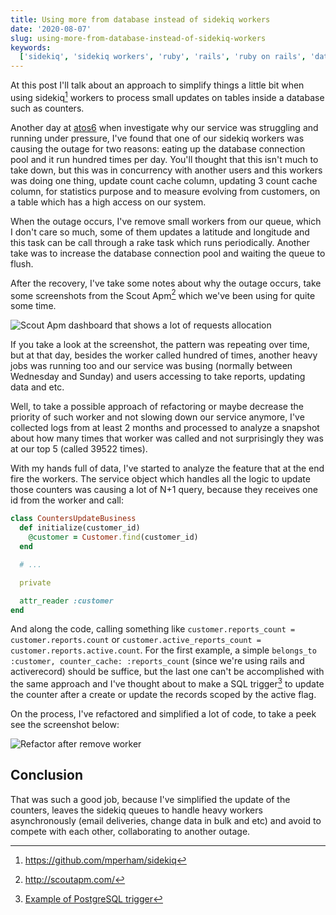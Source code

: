 ```yaml
---
title: Using more from database instead of sidekiq workers
date: '2020-08-07'
slug: using-more-from-database-instead-of-sidekiq-workers
keywords:
  ['sidekiq', 'sidekiq workers', 'ruby', 'rails', 'ruby on rails', 'database', 'SQL trigger']
---
```


At this post I'll talk about an approach to simplify things a little bit when using sidekiq[^1]
workers to process small updates on tables inside a database such as counters.

Another day at [atos6](https://atos6.com) when investigate why our service was struggling and
running under pressure, I've found that one of our sidekiq workers was causing the outage for two
reasons: eating up the database connection pool and it run hundred times per day. You'll thought
that this isn't much to take down, but this was in concurrency with another users and this workers
was doing one thing, update count cache column, updating 3 count cache column, for statistics
purpose and to measure evolving from customers, on a table which has a high access on our system.

When the outage occurs, I've remove small workers from our queue, which I don't care so much, some
of them updates a latitude and longitude and this task can be call through a rake task which runs
periodically. Another take was to increase the database connection pool and waiting the queue to
flush.

After the recovery, I've take some notes about why the outage occurs, take some screenshots from the
Scout Apm[^2] which we've been using for quite some time.

![Scout Apm dashboard that shows a lot of requests allocation](./scout-apm-dashboard-requests-allocation.png 'Scout Apm shows a lot of requests allocation')

If you take a look at the screenshot, the pattern was repeating over time, but at that day, besides
the worker called hundred of times, another heavy jobs was running too and our service was busing
(normally between Wednesday and Sunday) and users accessing to take reports, updating data and etc.

Well, to take a possible approach of refactoring or maybe decrease the priority of such worker and
not slowing down our service anymore, I've collected logs from at least 2 months and processed to
analyze a snapshot about how many times that worker was called and not surprisingly they was at our
top 5 (called 39522 times).

With my hands full of data, I've started to analyze the feature that at the end fire the workers.
The service object which handles all the logic to update those counters was causing a lot of N+1 query,
because they receives one id from the worker and call:

```ruby
class CountersUpdateBusiness
  def initialize(customer_id)
    @customer = Customer.find(customer_id)
  end

  # ...

  private

  attr_reader :customer
end
```

And along the code, calling something like `customer.reports_count = customer.reports.count` or
`customer.active_reports_count = customer.reports.active.count`. For the first example, a simple
`belongs_to :customer, counter_cache: :reports_count` (since we're using rails and activerecord)
should be suffice, but the last one can't be accomplished with the same approach and I've thought
about to make a SQL trigger[^3] to update the counter after a create or update the records scoped by
the active flag.

On the process, I've refactored and simplified a lot of code, to take a peek see the screenshot
below:

![Refactor after remove worker](./refactor-after-remove-worker.png 'Refactor after remove worker')

## Conclusion

That was such a good job, because I've simplified the update of the counters, leaves the sidekiq
queues to handle heavy workers asynchronously (email deliveries, change data in bulk and etc) and
avoid to compete with each other, collaborating to another outage.

[^1]: https://github.com/mperham/sidekiq
[^2]: http://scoutapm.com/
[^3]: [Example of PostgreSQL trigger](https://www.postgresql.org/docs/11/plpgsql-trigger.html)
